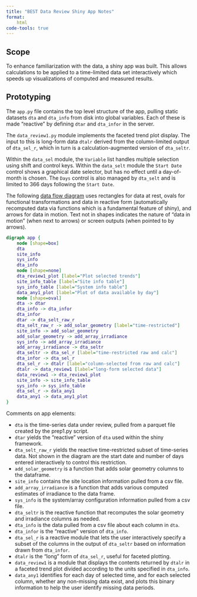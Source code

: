 ```yaml
---
title: "BEST Data Review Shiny App Notes"
format:
    html
code-tools: true
---
```


## Scope

To enhance familiarization with the data, a shiny app was built. This allows calculations to be applied to a time-limited
data set interactively which speeds up visualizations of
computed and measured results.

## Prototyping

The `app.py` file contains the top level structure of the app, pulling static datasets `dta` and `dta_info` from disk into global variables. Each of these is made "reactive" by defining `dtar` and `dta_infor` in the server.

The `data_review1.py` module implements the faceted trend plot display. The input to this is long-form data `dtalr` derived from the column-limited output of `dta_sel_r`, which in turn is a calculation-augmented version of `dta_seltr`.

Within the `data_sel` module, the `Variable` list handles multiple selection using shift and control keys. Within the `data_selt` module the `Start Date` control shows a graphical date selector, but has no effect until a day-of-month is chosen. The `Days` control is also managed by `dta_selt` and is limited to 366 days following the `Start Date`.

The following [data flow diagram](https://en.wikipedia.org/wiki/Data-flow_diagram) uses rectangles for data at rest, ovals for functional transformations and data in reactive form (automatically recomputed data via functions
which is a fundamental feature of shiny), and arrows for data in motion. Text not in shapes indicates the nature of "data in motion" (when next to arrows) or screen outputs (when pointed to by arrows).

```dot
digraph app {
    node [shape=box]
    dta
    site_info
    sys_info
    dta_info
    node [shape=none]
    dta_review1_plot [label="Plot selected trends"]
    site_info_table [label="Site info table"]
    sys_info_table [label="System info table"]
    data_any1_plot [label="Plot of data available by day"]
    node [shape=oval]
    dta -> dtar
    dta_info -> dta_infor
    dta_infor
    dtar -> dta_selt_raw_r
    dta_selt_raw_r -> add_solar_geometry [label="time-restricted"]
    site_info -> add_solar_geometry
    add_solar_geometry -> add_array_irradiance
    sys_info -> add_array_irradiance
    add_array_irradiance -> dta_seltr
    dta_seltr -> dta_sel_r [label="time-restricted raw and calc"] 
    dta_infor -> dta_sel_r 
    dta_sel_r -> dtalr [label="column-selected from raw and calc"]
    dtalr -> data_review1 [label="long-form selected data"]
    data_review1 -> dta_review1_plot
    site_info -> site_info_table
    sys_info -> sys_info_table
    dta_sel_r -> data_any1
    data_any1 -> data_any1_plot
}
```


Comments on app elements:

- `dta` is the time-series data under review, pulled from a parquet file created by the prep1.py script.
- `dtar` yields the "reactive" version of `dta` used within the shiny framework.
- `dta_selt_raw_r` yields the reactive time-restricted subset of time-series data. Not shown in the diagram are the start date and number of days entered interactively to control this restriction.
- `add_solar_geometry` is a function that adds solar geometry columns to the dataframe.
- `site_info` contains the site location information pulled from a csv file.
- `add_array_irradiance` is a function that adds various computed estimates of irradiance to the data frame.
- `sys_info` is the system/array configuration information pulled from a csv file.
- `dta_seltr` is the reactive function that recomputes the solar geometry and irradiance columns as needed.
- `dta_info` is the data pulled from a csv file about each column in `dta`.
- `dta_infor` is the "reactive" version of `dta_info`.
- `dta_sel_r` is a reactive module that lets the user interactively specify a subset of the columns in the output of `dta_seltr` based on information drawn from `dta_infor`.
- `dtalr` is the "long" form of `dta_sel_r`, useful for faceted plotting.
- `data_review1` is a module that displays the contents returned by `dtalr` in a faceted trend plot divided according to the units specified in `dta_info`.
- `data_any1` identifies for each day of selected time, and for each selected column, whether any non-missing data exist, and plots this binary information to help the user identify missing data periods.

```python

```
